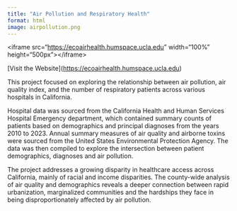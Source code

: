 ```yaml
---
title: "Air Pollution and Respiratory Health"
format: html
image: airpollution.png
---
```


::: {.cell}

\<iframe src="[https://ecoairhealth.humspace.ucla.edu](https://ecoairhealth.humspace.ucla.edu/)" width="100%" height="500px"\>\</iframe\>

:::

\[Visit the Website\]([https://ecoairhealth.humspace.ucla.edu](https://ecoairhealth.humspace.ucla.edu/))

This project focused on exploring the relationship between air pollution, air quality index, and the number of respiratory patients across various hospitals in California.

Hospital data was sourced from the California Health and Human Services Hospital Emergency department, which contained summary counts of patients based on demographics and principal diagnoses from the years 2010 to 2023. Annual summary measures of air quality and airborne toxins were sourced from the United States Environmental Protection Agency. The data was then compiled to explore the intersection between patient demographics, diagnoses and air pollution.

The project addresses a growing disparity in healthcare access across California, mainly of racial and income disparities. The county-wide analysis of air quality and demographics reveals a deeper connection between rapid urbanization, marginalized communities and the hardships they face in being disproportionately affected by air pollution.

